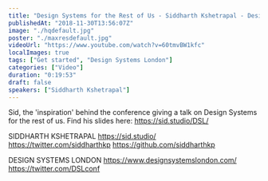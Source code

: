 ```yaml
---
title: "Design Systems for the Rest of Us - Siddharth Kshetrapal - Design Sytems London"
publishedAt: "2018-11-30T13:56:07Z"
image: "./hqdefault.jpg"
poster: "./maxresdefault.jpg"
videoUrl: "https://www.youtube.com/watch?v=60tmvBW1kfc"
localImages: true
tags: ["Get started", "Design Systems London"]
categories: ["Video"]
duration: "0:19:53"
draft: false
speakers: ["Siddharth Kshetrapal"]
---
```


Sid, the 'inspiration' behind the conference giving a talk on Design Systems for the rest of us.
Find his slides here: https://sid.studio/DSL/

SIDDHARTH KSHETRAPAL
https://sid.studio/
https://twitter.com/siddharthkp
https://github.com/siddharthkp

DESIGN SYSTEMS LONDON
https://www.designsystemslondon.com/
https://twitter.com/DSLconf
